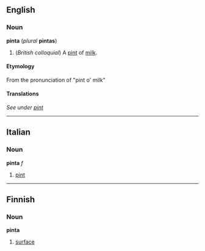 ==English==
===Noun===
'''pinta''' (''plural'' '''pintas''')

#(''British colloquial'') A [[pint]] of [[milk]].

====Etymology====
From the pronunciation of "pint o' milk"

====Translations====
''See under [[pint]]''
----

==Italian==
===Noun===
'''pinta''' ''f''

# [[pint]]
----

==Finnish==
===Noun===
'''pinta'''

# [[surface]]